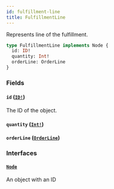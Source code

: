 ```yaml
---
id: fulfillment-line
title: FulfillmentLine
---
```


Represents line of the fulfillment.

```graphql
type FulfillmentLine implements Node {
  id: ID!
  quantity: Int!
  orderLine: OrderLine
}
```

### Fields

#### `id` ([`ID!`](/developer/api-reference/scalars/id.mdx))

The ID of the object.

#### `quantity` ([`Int!`](/developer/api-reference/scalars/int.mdx))

#### `orderLine` ([`OrderLine`](/developer/api-reference/objects/order-line.mdx))

### Interfaces

#### [`Node`](/developer/api-reference/interfaces/node.mdx)

An object with an ID
